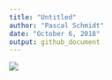 ```yaml
---
title: "Untitled"
author: "Pascal Schmidt"
date: "October 6, 2018"
output: github_document
---
```



![](bias.jpeg)